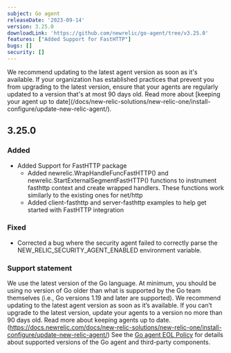 ```yaml
---
subject: Go agent
releaseDate: '2023-09-14'
version: 3.25.0
downloadLink: 'https://github.com/newrelic/go-agent/tree/v3.25.0'
features: ["Added Support for FastHTTP"]
bugs: []    
security: []
---
```


<Callout variant="important">
We recommend updating to the latest agent version as soon as it's available. If your organization has established practices that prevent you from upgrading to the latest version, ensure that your agents are regularly updated to a version that's at most 90 days old. Read more about [keeping your agent up to date](/docs/new-relic-solutions/new-relic-one/install-configure/update-new-relic-agent/).
</Callout>

## 3.25.0
### Added
   * Added Support for FastHTTP package
      * Added newrelic.WrapHandleFuncFastHTTP() and newrelic.StartExternalSegmentFastHTTP() functions to instrument fasthttp context and create wrapped handlers. These functions work similarly to the existing ones for net/http
      * Added client-fasthttp and server-fasthttp examples to help get started with FastHTTP integration
### Fixed
   * Corrected a bug where the security agent failed to correctly parse the NEW_RELIC_SECURITY_AGENT_ENABLED environment variable.


### Support statement
We use the latest version of the Go language. At minimum, you should be using no version of Go older than what is supported by the Go team themselves (i.e., Go versions 1.19 and later are supported).
We recommend updating to the latest agent version as soon as it’s available. If you can’t upgrade to the latest version, update your agents to a version no more than 90 days old. Read more about keeping agents up to date. (https://docs.newrelic.com/docs/new-relic-solutions/new-relic-one/install-configure/update-new-relic-agent/)
See the [Go agent EOL Policy](/docs/apm/agents/go-agent/get-started/go-agent-eol-policy/) for details about supported versions of the Go agent and third-party components.

